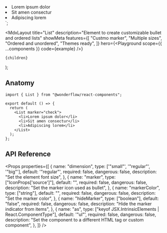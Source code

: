 
  <li>Lorem ipsum dolor</li>
  <li>Sit amen consectur</li>
  <li>Adipiscing lorem</li>
</List>`;

  <MdxLayout
    title="List"
    description="Element to create customizable bullet and ordered lists"
    showMeta
    features={[
      "Custmo marker",
      "Multiple sizes",
      "Ordered and unordered",
      "Themes ready",
    ]}
    hero={<Playground scope={{ ...components }} code={example} />}
  >
    {children}
  </MdxLayout>
);

## Anatomy

```tsx highlight=1,5-9
import { List } from "@wonderflow/react-components";

export default () => {
  return (
    <List marker="check">
      <li>Lorem ipsum dolor</li>
      <li>Sit amen consectur</li>
      <li>Adipiscing lorem</li>
    </List>
  );
};
```

## API Reference

<Props
  properties={[
    {
      name: "dimension",
      type: ['"small"', '"regular"', '"big"'],
      default: '"regular"',
      required: false,
      dangerous: false,
      description: "Set the element font size",
    },
    {
      name: "marker",
      type: ["IconProps['source']"],
      default: "",
      required: false,
      dangerous: false,
      description: "Set the marker icon used as bullet",
    },
    {
      name: "markerColor",
      type: ["string"],
      default: "",
      required: false,
      dangerous: false,
      description: "Set the marker color",
    },
    {
      name: "hideMarker",
      type: ["boolean"],
      default: "false",
      required: false,
      dangerous: false,
      description: "Hide the marker indicator from items",
    },
    {
      name: "as",
      type: ["keyof JSX.IntrinsicElements | React.ComponentType<any>"],
      default: '"ul"',
      required: false,
      dangerous: false,
      description:
        "Set the component to a different HTML tag or custom component",
    },
  ]}
/>
